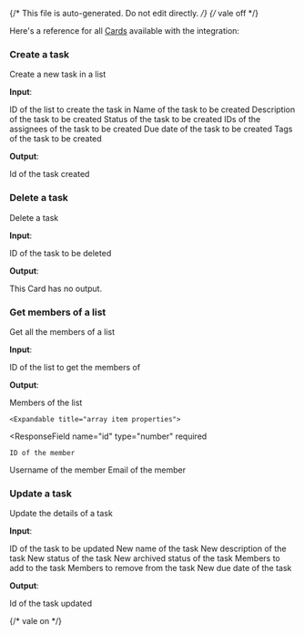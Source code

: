 {/* This file is auto-generated. Do not edit directly. */}
{/* vale off */}

Here's a reference for all [Cards](/learn/reference/cards/) available with the integration:

### Create a task

Create a new task in a list

**Input**:

<Expandable title="input fields">
  <ResponseField
    name="listId"
    type="string"
    required
  >
    ID of the list to create the task in
  </ResponseField>
  <ResponseField
    name="name"
    type="string"
    required
  >
    Name of the task to be created
  </ResponseField>
  <ResponseField
    name="description"
    type="string"
  >
    Description of the task to be created
  </ResponseField>
  <ResponseField
    name="status"
    type="string"
  >
    Status of the task to be created
  </ResponseField>
  <ResponseField
    name="assignees"
    type="array"
  >
    IDs of the assignees of the task to be created
  </ResponseField>
  <ResponseField
    name="dueDate"
    type="string (date-time)"
  >
    Due date of the task to be created
  </ResponseField>
  <ResponseField
    name="tags"
    type="array"
  >
    Tags of the task to be created
  </ResponseField>
</Expandable>

**Output**:

<Expandable title="output">
  <ResponseField
    name="taskId"
    type="string"
    required
  >
    Id of the task created
  </ResponseField>
</Expandable>

### Delete a task

Delete a task

**Input**:

<Expandable title="input fields">
  <ResponseField
    name="taskId"
    type="string"
    required
  >
    ID of the task to be deleted
  </ResponseField>
</Expandable>

**Output**:

This Card has no output.

### Get members of a list

Get all the members of a list

**Input**:

<Expandable title="input fields">
  <ResponseField
    name="listId"
    type="string"
    required
  >
    ID of the list to get the members of
  </ResponseField>
</Expandable>

**Output**:

<Expandable title="output">
  <ResponseField
    name="members"
    type="array"
    required
  >
    Members of the list

    <Expandable title="array item properties">
  <ResponseField
    name="id"
    type="number"
    required
  >
    ID of the member
  </ResponseField>
  <ResponseField
    name="username"
    type="string"
    required
  >
    Username of the member
  </ResponseField>
  <ResponseField
    name="email"
    type="string"
    required
  >
    Email of the member
  </ResponseField>
    </Expandable>
  </ResponseField>
</Expandable>

### Update a task

Update the details of a task

**Input**:

<Expandable title="input fields">
  <ResponseField
    name="taskId"
    type="string"
    required
  >
    ID of the task to be updated
  </ResponseField>
  <ResponseField
    name="name"
    type="string"
  >
    New name of the task
  </ResponseField>
  <ResponseField
    name="description"
    type="string"
  >
    New description of the task
  </ResponseField>
  <ResponseField
    name="status"
    type="string"
  >
    New status of the task
  </ResponseField>
  <ResponseField
    name="archived"
    type="boolean"
  >
    New archived status of the task
  </ResponseField>
  <ResponseField
    name="assigneesToAdd"
    type="array"
  >
    Members to add to the task
  </ResponseField>
  <ResponseField
    name="assigneesToRemove"
    type="array"
  >
    Members to remove from the task
  </ResponseField>
  <ResponseField
    name="dueDate"
    type="string (date-time)"
  >
    New due date of the task
  </ResponseField>
</Expandable>

**Output**:

<Expandable title="output">
  <ResponseField
    name="taskId"
    type="string"
    required
  >
    Id of the task updated
  </ResponseField>
</Expandable>


{/* vale on */}